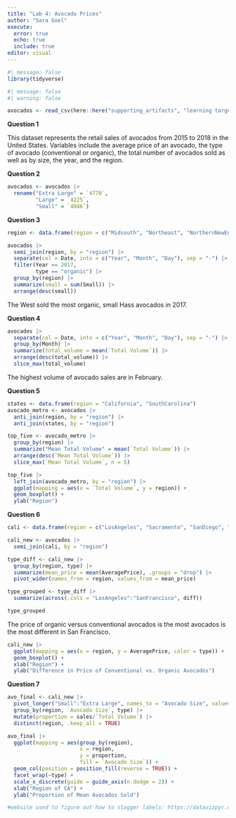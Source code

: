 ```yaml
---
title: "Lab 4: Avocado Prices"
author: "Sara Goel"
execute:
  error: true
  echo: true
  include: true
editor: visual
---
```


```r
#| message: false
library(tidyverse)
```

```r
#| message: false
#| warning: false

avocados <- read_csv(here::here("supporting_artifacts", "learning targets", "avocado.csv"))
```

**Question 1**

This dataset represents the retail sales of avocados from 2015 to 2018 in the United States. Variables include the average price of an avocado, the type of avocado (conventional or organic), the total number of avocados sold as well as by size, the year, and the region.

**Question 2**

```r
avocados <- avocados |> 
  rename("Extra Large" = `4770`,
         "Large" = `4225`,
         "Small" = `4046`)
```

**Question 3**

```r
region <- data.frame(region = c("Midsouth", "Northeast", "NorthernNewEngland", "Plains", "South", "SouthCentral", "Southeast", "TotalUS", "West", "WestTexNewMexico", "GreatLakes"))

avocados |> 
  semi_join(region, by = "region") |> 
  separate(col = Date, into = c("Year", "Month", "Day"), sep = "-") |> 
  filter(Year == 2017,
         type == "organic") |> 
  group_by(region) |> 
  summarize(small = sum(Small)) |> 
  arrange(desc(small))
```

The West sold the most organic, small Hass avocados in 2017.

**Question 4**

```r
avocados |> 
  separate(col = Date, into = c("Year", "Month", "Day"), sep = "-") |> 
  group_by(Month) |> 
  summarize(total_volume = mean(`Total Volume`)) |> 
  arrange(desc(total_volume)) |> 
  slice_max(total_volume)
```

The highest volume of avocado sales are in February.

**Question 5**

```r
states <- data.frame(region = "California", "SouthCarolina")
avocado_metro <- avocados |> 
  anti_join(region, by = "region") |> 
  anti_join(states, by = "region")

top_five <- avocado_metro |> 
  group_by(region) |> 
  summarize("Mean Total Volume" = mean(`Total Volume`)) |> 
  arrange(desc(`Mean Total Volume`)) |> 
  slice_max(`Mean Total Volume`, n = 5)
```

```r
top_five |> 
  left_join(avocado_metro, by = "region") |> 
  ggplot(mapping = aes(x = `Total Volume`, y = region)) +
  geom_boxplot() +
  ylab("Region")
```

**Question 6**

```r
cali <- data.frame(region = c("LosAngeles", "Sacramento", "SanDiego", "SanFrancisco"))

cali_new <- avocados |> 
  semi_join(cali, by = "region")

type_diff <- cali_new |> 
  group_by(region, type) |> 
  summarize(mean_price = mean(AveragePrice), .groups = "drop") |> 
  pivot_wider(names_from = region, values_from = mean_price)

type_grouped <- type_diff |> 
  summarize(across(.cols = "LosAngeles":"SanFrancisco", diff))

type_grouped
```

The price of organic versus conventional avocados is the most avocados is the most different in San Francisco.

```r
cali_new |> 
  ggplot(mapping = aes(x = region, y = AveragePrice, color = type)) +
  geom_boxplot() +
  xlab("Region") +
  ylab("Difference in Price of Conventional vs. Organic Avocados")
```

**Question 7**

```r
avo_final <- cali_new |> 
  pivot_longer("Small":"Extra Large", names_to = "Avocado Size", values_to = "sales") |> 
  group_by(region, `Avocado Size`, type) |> 
  mutate(proportion = sales/`Total Volume`) |> 
  distinct(region, .keep_all = TRUE)

avo_final |> 
  ggplot(mapping = aes(group_by(region),
                       x = region,
                       y = proportion,
                       fill = `Avocado Size`)) + 
  geom_col(position = position_fill(reverse = TRUE)) + 
  facet_wrap(~type) +
  scale_x_discrete(guide = guide_axis(n.dodge = 2)) +
  xlab("Region of CA") +
  ylab("Proportion of Mean Avocados Sold")

#website used to figure out how to stagger labels: https://datavizpyr.com/how-to-dodge-overlapping-text-on-x-axis-labels-in-ggplot2/
```
